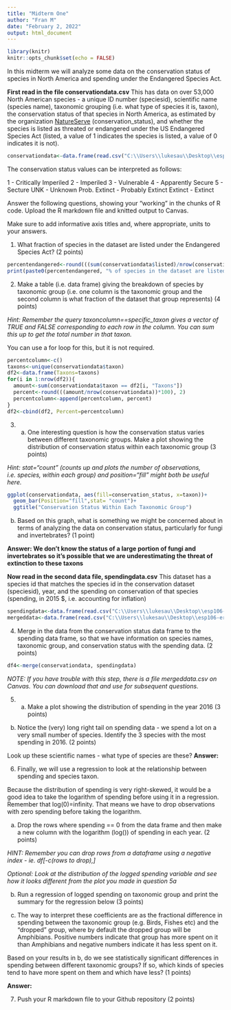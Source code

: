 ```yaml
---
title: "Midterm One"
author: "Fran M"
date: "February 2, 2022"
output: html_document
---
```


```r
library(knitr)
knitr::opts_chunk$set(echo = FALSE)
```
In this midterm we will analyze some data on the conservation status of species in North America and spending under the Endangered Species Act. 

**First read in the file conservationdata.csv**
This has data on over 53,000 North American species - a unique ID number (speciesid), scientific name (species name), taxonomic grouping (i.e. what type of species it is, taxon), the conservation status of that species in North America, as estimated by the organization [NatureServe](https://www.natureserve.org/conservation-tools/conservation-rank-calculator) (conservation_status), and whether the species is listed as threated or endangered under the US Endangered Species Act (listed, a value of 1 indicates the species is listed, a value of 0 indicates it is not).

```r
conservationdata<-data.frame(read.csv("C:\\Users\\lukesau\\Desktop\\esp106-erin_rodriguez\\Midterm 1\\conservationdata.csv"))
```
The conservation status values can be interpreted as follows:

1 - Critically Imperiled
2 - Imperiled
3 - Vulnerable
4 - Apparently Secure
5 - Secture
UNK - Unknown
Prob. Extinct - Probably Extinct
Extinct - Extinct

Answer the following questions, showing your "working" in the chunks of R code. Upload the R markdown file and knitted output to Canvas. 

Make sure to add informative axis titles and, where appropriate, units to your answers.

1. What fraction of species in the dataset are listed under the Endangered Species Act? (2 points)
```r
percentendangered<-round(((sum(conservationdata$listed)/nrow(conservationdata))*100), 2)
print(paste0(percentendangered, "% of species in the dataset are listed under the Endangered Species Act"))
```
2. Make a table (i.e. data frame) giving the breakdown of species by taxonomic group (i.e. one column is the taxonomic group and the second column is what fraction of the dataset that group represents) (4 points)

*Hint: Remember the query taxoncolumn==specific_taxon gives a vector of TRUE and FALSE corresponding to each row in the column. You can sum this up to get the total number in that taxon.* 

You can use a for loop for this, but it is not required. 
```r
percentcolumn<-c()
taxons<-unique(conservationdata$taxon)
df2<-data.frame(Taxons=taxons)
for(i in 1:nrow(df2)){
  amount<-sum(conservationdata$taxon == df2[i, "Taxons"])
  percent<-round(((amount/nrow(conservationdata))*100), 2)
  percentcolumn<-append(percentcolumn, percent)
}
df2<-cbind(df2, Percent=percentcolumn)

```

3. a) One interesting question is how the conservation status varies between different taxonomic groups. Make a plot showing the distribution of conservation status within each taxonomic group (3 points)

*Hint: stat="count" (counts up and plots the number of observations, i.e. species, within each group) and position="fill" might both be useful here.* 
```r
ggplot(conservationdata, aes(fill=conservation_status, x=taxon))+
  geom_bar(Position="fill",stat= "count")+
  ggtitle("Conservation Status Within Each Taxonomic Group")
```

b) Based on this graph, what is something we might be concerned about in terms of analyzing the data on conservation status, particularly for fungi and invertebrates? (1 point)

**Answer: We don't know the status of a large portion of fungi and invertebrates so it's possible that we are underestimating the threat of extinction to these taxons** 


**Now read in the second data file, spendingdata.csv**
This dataset has a species id that matches the species id in the conservation dataset (speciesid), year, and the spending on conservation of that species (spending, in 2015 $, i.e. accounting for inflation)
```r
spendingdata<-data.frame(read.csv("C:\\Users\\lukesau\\Desktop\\esp106-erin_rodriguez\\Midterm 1\\spendingdata.csv"))
mergeddata<-data.frame(read.csv("C:\\Users\\lukesau\\Desktop\\esp106-erin_rodriguez\\Midterm 1\\mergeddata.csv"))
```

4. Merge in the data from the conservation status data frame to the spending data frame, so that we have information on species names, taxonomic group, and conservation status with the spending data. (2 points)

```r
df4<-merge(conservationdata, spendingdata)

```

*NOTE: If you have trouble with this step, there is a file mergeddata.csv on Canvas. You can download that and use for subsequent questions.* 

5. a) Make a plot showing the distribution of spending in the year 2016 (3 points)



b) Notice the (very) long right tail on spending data - we spend a lot on a very small number of species. Identify the 3 species with the most spending in 2016. (2 points)


Look up these scientific names - what type of species are these?
**Answer:** 

6. Finally, we will use a regression to look at the relationship between spending and species taxon.

Because the distribution of spending is very right-skewed, it would be a good idea to take the logarithm of spending before using it in a regression. 
Remember that log(0)=infinity. That means we have to drop observations with zero spending before taking the logarithm.

a) Drop the rows where spending == 0 from the data frame and then make a new column with the logarithm (log()) of spending in each year. (2 points)

*HINT: Remember you can drop rows from a dataframe using a negative index - ie. df[-c(rows to drop),]*



*Optional: Look at the distribution of the logged spending variable and see how it looks different from the plot you made in question 5a*

b) Run a regression of logged spending on taxonomic group and print the summary for the regression below (3 points)


c) The way to interpret these coefficients are as the fractional difference in spending between the taxonomic group (e.g. Birds, Fishes etc) and the "dropped" group, where by default the dropped group will be Amphibians. Positive numbers indicate that group has more spent on it than Amphibians and negative numbers indicate it has less spent on it. 

Based on your results in b, do we see statistically significant differences in spending between different taxonomic groups? If so, which kinds of species tend to have more spent on them and which have less? (1 points)

**Answer:** 

7. Push your R markdown file to your Github repository (2 points)
